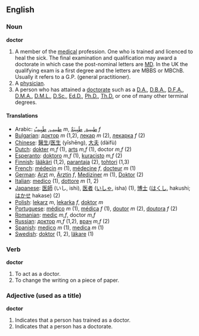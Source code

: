 ==English==
=== Noun ===
'''doctor'''

#A member of the [[medicine|medical]] profession. One who is trained and licenced to heal the sick. The final examination and qualification may award a doctorate in which case the post-nominal letters are [[MD]].  In the UK the qualifying exam is a first degree and the letters are MBBS or MBChB. Usually it refers to a G.P. (general practitioner).
#A [[physician]].
#A person who has attained a [[doctorate]] such as a [[D.A.]], [[D.B.A.]], [[D.F.A.]], [[D.M.A.]], [[D.M.L.]], [[D.Sc.]], [[Ed.D.]], [[Ph.D.]], [[Th.D.]] or one of many other terminal degrees.

==== Translations ====
*Arabic: [[طبيب]], [[طَبِيبٌ]] ''m'', [[طبيبة]], [[طَبِيبَةٌ]] ''f''
*[[Bulgarian]]: [[доктор]] ''m'' (1,2), [[лекар]] ''m'' (2), [[лекарка]] ''f'' (2)
*[[Chinese]]: [[醫生]]/[[医生]] (yīshēng), [[大夫]] (dàifù)
*[[Dutch]]: [[dokter]] ''m,f'' (1), [[arts]] ''m,f'' (1), doctor ''m,f'' (2)
*[[Esperanto]]: [[doktoro]] ''m,f'' (1), [[kuracisto]] ''m,f'' (2)
*[[Finnish]]: [[lääkäri]] (1,2), [[parantaja]] (2), [[tohtori]] (1,3) 
*[[French]]: [[médecin]] ''m'' (1), [[médecine]] ''f'', [[docteur]] ''m'' (1)
*[[German]]: [[Arzt]] ''m'', [[Ärztin]] ''f'', [[Mediziner]] ''m'' (1), [[Doktor]]     (2)
*[[Italian]]: [[medico]] (1), [[dottore]] ''m'' (1, 2)
*[[Japanese]]: [[医師]] (いし, ishi), [[医者]] ([[いしゃ]], isha) (1), [[博士]] ([[はくし]], hakushi; [[はかせ]] hakase) (2)
*[[Polish]]: [[lekarz]] ''m'', [[lekarka]] ''f'', [[doktor]] ''m''
*[[Portuguese]]: [[médico]] ''m'' (1), [[médica]] ''f'' (1), [[doutor]] ''m'' (2), [[doutora]] ''f'' (2)
*[[Romanian]]: [[medic]] ''m,f'', doctor ''m,f''
*[[Russian]]: [[доктор]] ''m,f'' (1,2), [[врач]] ''m,f'' (2)
*[[Spanish]]: [[medico]] ''m'' (1), [[medica]] ''m'' (1)
*[[Swedish]]: [[doktor]] (1, 2), [[läkare]] (1)

===Verb===
'''doctor'''
#To act as a doctor.
#To change the writing on a piece of paper.

===Adjective (used as a title)===
'''doctor'''
#Indicates that a person has trained as a doctor.
#Indicates that a person has a doctorate.